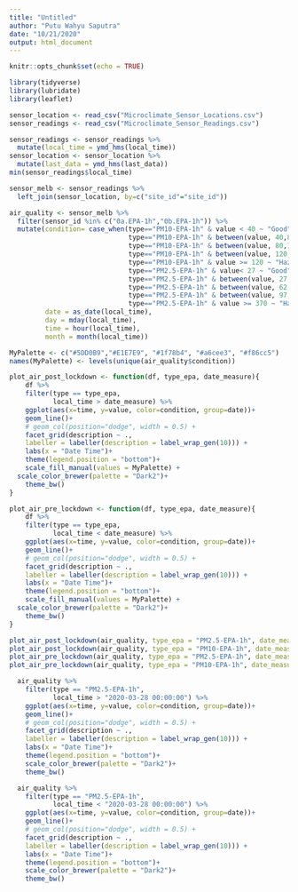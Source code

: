 ```yaml
---
title: "Untitled"
author: "Putu Wahyu Saputra"
date: "10/21/2020"
output: html_document
---
```


```r
knitr::opts_chunk$set(echo = TRUE)
```

```r
library(tidyverse)
library(lubridate)
library(leaflet)
```

```r
sensor_location <- read_csv("Microclimate_Sensor_Locations.csv")
sensor_readings <- read_csv("Microclimate_Sensor_Readings.csv")
```

```r
sensor_readings <- sensor_readings %>% 
  mutate(local_time = ymd_hms(local_time))
sensor_location <- sensor_location %>% 
  mutate(last_data = ymd_hms(last_data))
min(sensor_readings$local_time)
```



```r
sensor_melb <- sensor_readings %>% 
  left_join(sensor_location, by=c("site_id"="site_id"))

air_quality <- sensor_melb %>%
  filter(sensor_id %in% c("0a.EPA-1h","0b.EPA-1h")) %>%
  mutate(condition= case_when(type=="PM10-EPA-1h" & value < 40 ~ "Good",
                              type=="PM10-EPA-1h" & between(value, 40,80) ~ "Moderate",
                              type=="PM10-EPA-1h" & between(value, 80,120) ~ "Poor",
                              type=="PM10-EPA-1h" & between(value, 120,240) ~ "Very Poor",
                              type=="PM10-EPA-1h" & value >= 120 ~ "Hazardous",
                              type=="PM2.5-EPA-1h" & value< 27 ~ "Good",
                              type=="PM2.5-EPA-1h" & between(value, 27,62) ~ "Moderate",
                              type=="PM2.5-EPA-1h" & between(value, 62,97) ~ "Poor",
                              type=="PM2.5-EPA-1h" & between(value, 97,370) ~ "Very Poor",
                              type=="PM2.5-EPA-1h" & value >= 370 ~ "Hazardous"),
         date = as_date(local_time),
         day = mday(local_time),
         time = hour(local_time),
         month = month(local_time))
```

```r
MyPalette <- c("#5DD0B9","#E1E7E9", "#1f78b4", "#a6cee3", "#f86cc5")
names(MyPalette) <- levels(unique(air_quality$condition))

plot_air_post_lockdown <- function(df, type_epa, date_measure){
    df %>%
    filter(type == type_epa,
           local_time > date_measure) %>%
    ggplot(aes(x=time, y=value, color=condition, group=date))+
    geom_line()+
    # geom_col(position="dodge", width = 0.5) +
    facet_grid(description ~ .,
    labeller = labeller(description = label_wrap_gen(10))) +
    labs(x = "Date Time")+
    theme(legend.position = "bottom")+
    scale_fill_manual(values = MyPalette) +
  scale_color_brewer(palette = "Dark2")+
    theme_bw()
}

plot_air_pre_lockdown <- function(df, type_epa, date_measure){
    df %>%
    filter(type == type_epa,
           local_time < date_measure) %>%
    ggplot(aes(x=time, y=value, color=condition, group=date))+
    geom_line()+
    # geom_col(position="dodge", width = 0.5) +
    facet_grid(description ~ .,
    labeller = labeller(description = label_wrap_gen(10))) +
    labs(x = "Date Time")+
    theme(legend.position = "bottom")+
    scale_fill_manual(values = MyPalette) +
  scale_color_brewer(palette = "Dark2")+
    theme_bw()
}
```

```r
plot_air_post_lockdown(air_quality, type_epa = "PM2.5-EPA-1h", date_measure = "2020-03-28 00:00:00")
plot_air_post_lockdown(air_quality, type_epa = "PM10-EPA-1h", date_measure = "2020-03-28 00:00:00")
plot_air_pre_lockdown(air_quality, type_epa = "PM2.5-EPA-1h", date_measure = "2020-03-28 00:00:00")
plot_air_pre_lockdown(air_quality, type_epa = "PM10-EPA-1h", date_measure = "2020-03-28 00:00:00")
```


```r
  air_quality %>%
    filter(type == "PM2.5-EPA-1h",
           local_time > "2020-03-28 00:00:00") %>%
    ggplot(aes(x=time, y=value, color=condition, group=date))+
    geom_line()+
    # geom_col(position="dodge", width = 0.5) +
    facet_grid(description ~ .,
    labeller = labeller(description = label_wrap_gen(10))) +
    labs(x = "Date Time")+
    theme(legend.position = "bottom")+
    scale_color_brewer(palette = "Dark2")+
    theme_bw()
```

```r
  air_quality %>%
    filter(type == "PM2.5-EPA-1h",
           local_time < "2020-03-28 00:00:00") %>%
    ggplot(aes(x=time, y=value, color=condition, group=date))+
    geom_line()+
    # geom_col(position="dodge", width = 0.5) +
    facet_grid(description ~ .,
    labeller = labeller(description = label_wrap_gen(10))) +
    labs(x = "Date Time")+
    theme(legend.position = "bottom")+
    scale_color_brewer(palette = "Dark2")+
    theme_bw()
```

